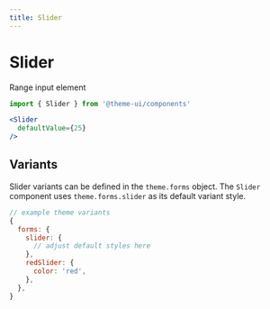 ```yaml
---
title: Slider
---
```


# Slider

Range input element

```js
import { Slider } from '@theme-ui/components'
```

```jsx live=true
<Slider
  defaultValue={25}
/>
```

## Variants

Slider variants can be defined in the `theme.forms` object.
The `Slider` component uses `theme.forms.slider` as its default variant style.

```js
// example theme variants
{
  forms: {
    slider: {
      // adjust default styles here
    },
    redSlider: {
      color: 'red',
    },
  },
}
```
